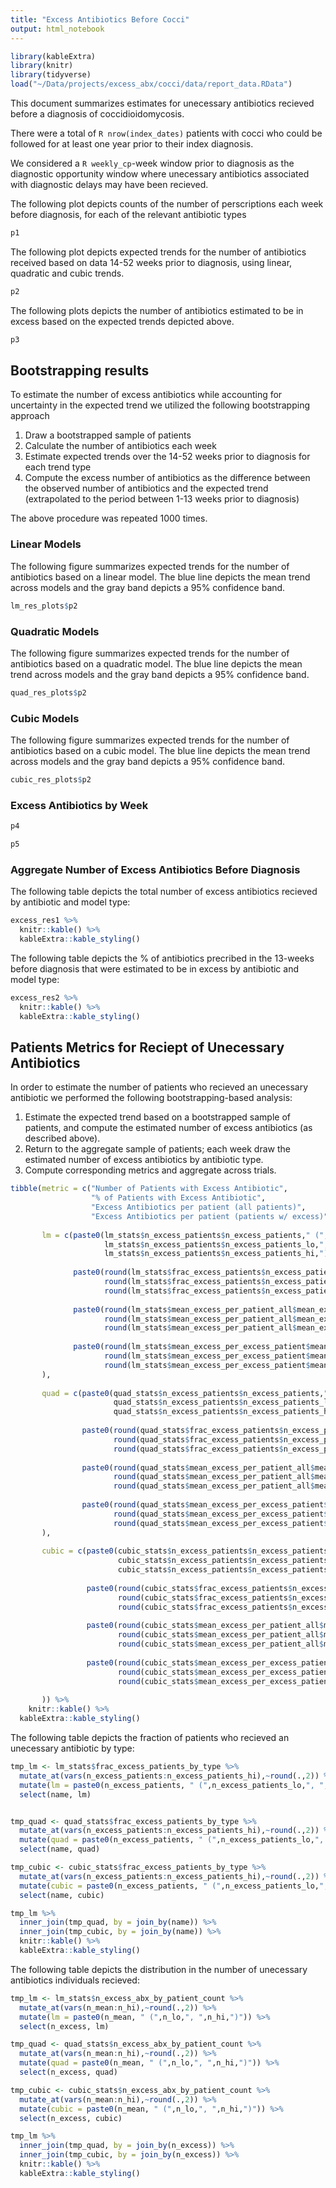 ```yaml
---
title: "Excess Antibiotics Before Cocci"
output: html_notebook
---
```


```r
library(kableExtra)
library(knitr)
library(tidyverse)
load("~/Data/projects/excess_abx/cocci/data/report_data.RData")

```

This document summarizes estimates for unecessary antibiotics recieved before a diagnosis of
coccidioidomycosis.

There were a total of `R nrow(index_dates)` patients with cocci who could be followed
for at least one year prior to their index diagnosis.

We considered a `R weekly_cp`-week window prior to diagnosis as the diagnostic opportunity 
window where unecessary antibiotics associated with diagnostic delays may have been
recieved.

The following plot depicts counts of the number of perscriptions each week before
diagnosis, for each of the relevant antibiotic types

```r
p1
```

The following plot depicts expected trends for the number of antibiotics received
based on data 14-52 weeks prior to diagnosis, using linear, quadratic and cubic trends.
```r
p2
```

The following plots depicts the number of antibiotics estimated to be in excess 
based on the expected trends depicted above.
```r
p3
```

## Bootstrapping results

To estimate the number of excess antibiotics while accounting for uncertainty in the
expected trend we utilized the following bootstrapping approach

1) Draw a bootstrapped sample of patients
2) Calculate the number of antibiotics each week
3) Estimate expected trends over the 14-52 weeks prior to diagnosis for each trend type
4) Compute the excess number of antibiotics as the difference between the observed
   number of antibiotics and the expected trend (extrapolated to the period between
   1-13 weeks prior to diagnosis)
   
The above procedure was repeated 1000 times.

### Linear Models

The following figure summarizes expected trends for the number of antibiotics
based on a linear model. The blue line depicts the mean trend across models and 
the gray band depicts a 95% confidence band.

```r
lm_res_plots$p2
```

### Quadratic Models

The following figure summarizes expected trends for the number of antibiotics
based on a quadratic model. The blue line depicts the mean trend across models and 
the gray band depicts a 95% confidence band.

```r
quad_res_plots$p2
```

### Cubic Models

The following figure summarizes expected trends for the number of antibiotics
based on a cubic model. The blue line depicts the mean trend across models and 
the gray band depicts a 95% confidence band.


```r
cubic_res_plots$p2
```

### Excess Antibiotics by Week

```r
p4
```


```r
p5
```
### Aggregate Number of Excess Antibiotics Before Diagnosis

The following table depicts the total number of excess antibiotics recieved by 
antibiotic and model type:

```r
excess_res1 %>% 
  knitr::kable() %>% 
  kableExtra::kable_styling()
```

The following table depicts the % of antibiotics precribed in the 13-weeks before
diagnosis that were estimated to be in excess by antibiotic and model type:

```r
excess_res2 %>% 
  knitr::kable() %>% 
  kableExtra::kable_styling()
```


## Patients Metrics for Reciept of Unecessary Antibiotics

In order to estimate the number of patients who recieved an unecessary antibiotic
we performed the following bootstrapping-based analysis:

1) Estimate the expected trend based on a bootstrapped sample of patients, and
   compute the estimated number of excess antibiotics (as described above).
2) Return to the aggregate sample of patients; each week draw the estimated number
   of excess antibiotics by antibiotic type.
3) Compute corresponding metrics and aggregate across trials.


```r
tibble(metric = c("Number of Patients with Excess Antibiotic",
                  "% of Patients with Excess Antibiotic",
                  "Excess Antibiotics per patient (all patients)",
                  "Excess Antibiotics per patient (patients w/ excess)"),
       
       lm = c(paste0(lm_stats$n_excess_patients$n_excess_patients," (",
                     lm_stats$n_excess_patients$n_excess_patients_lo,", ",
                     lm_stats$n_excess_patients$n_excess_patients_hi,")"),
              
              paste0(round(lm_stats$frac_excess_patients$n_excess_patients,2)," (",
                     round(lm_stats$frac_excess_patients$n_excess_patients_lo,2),", ",
                     round(lm_stats$frac_excess_patients$n_excess_patients_hi,2),")"),
              
              paste0(round(lm_stats$mean_excess_per_patient_all$mean_excess_per_patient,3)," (",
                     round(lm_stats$mean_excess_per_patient_all$mean_excess_per_patient_lo,3),", ",
                     round(lm_stats$mean_excess_per_patient_all$mean_excess_per_patient,3),")"),
              
              paste0(round(lm_stats$mean_excess_per_excess_patient$mean_excess_per_patient,3)," (",
                     round(lm_stats$mean_excess_per_excess_patient$mean_excess_per_patient_lo,3),", ",
                     round(lm_stats$mean_excess_per_excess_patient$mean_excess_per_patient,3),")")
       ),
       
       quad = c(paste0(quad_stats$n_excess_patients$n_excess_patients," (",
                       quad_stats$n_excess_patients$n_excess_patients_lo,", ",
                       quad_stats$n_excess_patients$n_excess_patients_hi,")"),
                
                paste0(round(quad_stats$frac_excess_patients$n_excess_patients,2)," (",
                       round(quad_stats$frac_excess_patients$n_excess_patients_lo,2),", ",
                       round(quad_stats$frac_excess_patients$n_excess_patients_hi,2),")"),
                
                paste0(round(quad_stats$mean_excess_per_patient_all$mean_excess_per_patient,3)," (",
                       round(quad_stats$mean_excess_per_patient_all$mean_excess_per_patient_lo,3),", ",
                       round(quad_stats$mean_excess_per_patient_all$mean_excess_per_patient,3),")"),
                
                paste0(round(quad_stats$mean_excess_per_excess_patient$mean_excess_per_patient,3)," (",
                       round(quad_stats$mean_excess_per_excess_patient$mean_excess_per_patient_lo,3),", ",
                       round(quad_stats$mean_excess_per_excess_patient$mean_excess_per_patient,3),")")
       ),
       
       cubic = c(paste0(cubic_stats$n_excess_patients$n_excess_patients," (",
                        cubic_stats$n_excess_patients$n_excess_patients_lo,", ",
                        cubic_stats$n_excess_patients$n_excess_patients_hi,")"),
                 
                 paste0(round(cubic_stats$frac_excess_patients$n_excess_patients,2)," (",
                        round(cubic_stats$frac_excess_patients$n_excess_patients_lo,2),", ",
                        round(cubic_stats$frac_excess_patients$n_excess_patients_hi,2),")"),
                 
                 paste0(round(cubic_stats$mean_excess_per_patient_all$mean_excess_per_patient,3)," (",
                        round(cubic_stats$mean_excess_per_patient_all$mean_excess_per_patient_lo,3),", ",
                        round(cubic_stats$mean_excess_per_patient_all$mean_excess_per_patient,3),")"),
                 
                 paste0(round(cubic_stats$mean_excess_per_excess_patient$mean_excess_per_patient,3)," (",
                        round(cubic_stats$mean_excess_per_excess_patient$mean_excess_per_patient_lo,3),", ",
                        round(cubic_stats$mean_excess_per_excess_patient$mean_excess_per_patient,3),")")
                 
       )) %>% 
    knitr::kable() %>% 
  kableExtra::kable_styling()
```


The following table depicts the fraction of patients who recieved an unecessary antibiotic 
by type:

```r
tmp_lm <- lm_stats$frac_excess_patients_by_type %>% 
  mutate_at(vars(n_excess_patients:n_excess_patients_hi),~round(.,2)) %>% 
  mutate(lm = paste0(n_excess_patients, " (",n_excess_patients_lo,", ",n_excess_patients_hi,")")) %>% 
  select(name, lm)


tmp_quad <- quad_stats$frac_excess_patients_by_type %>% 
  mutate_at(vars(n_excess_patients:n_excess_patients_hi),~round(.,2)) %>% 
  mutate(quad = paste0(n_excess_patients, " (",n_excess_patients_lo,", ",n_excess_patients_hi,")")) %>% 
  select(name, quad)

tmp_cubic <- cubic_stats$frac_excess_patients_by_type %>% 
  mutate_at(vars(n_excess_patients:n_excess_patients_hi),~round(.,2)) %>% 
  mutate(cubic = paste0(n_excess_patients, " (",n_excess_patients_lo,", ",n_excess_patients_hi,")")) %>% 
  select(name, cubic)

tmp_lm %>% 
  inner_join(tmp_quad, by = join_by(name)) %>% 
  inner_join(tmp_cubic, by = join_by(name)) %>% 
  knitr::kable() %>% 
  kableExtra::kable_styling()
```

The following table depicts the distribution in the number of unecessary
antibiotics individuals recieved:
```r
tmp_lm <- lm_stats$n_excess_abx_by_patient_count %>% 
  mutate_at(vars(n_mean:n_hi),~round(.,2)) %>% 
  mutate(lm = paste0(n_mean, " (",n_lo,", ",n_hi,")")) %>% 
  select(n_excess, lm)

tmp_quad <- quad_stats$n_excess_abx_by_patient_count %>% 
  mutate_at(vars(n_mean:n_hi),~round(.,2)) %>% 
  mutate(quad = paste0(n_mean, " (",n_lo,", ",n_hi,")")) %>% 
  select(n_excess, quad)

tmp_cubic <- cubic_stats$n_excess_abx_by_patient_count %>% 
  mutate_at(vars(n_mean:n_hi),~round(.,2)) %>% 
  mutate(cubic = paste0(n_mean, " (",n_lo,", ",n_hi,")")) %>% 
  select(n_excess, cubic)

tmp_lm %>% 
  inner_join(tmp_quad, by = join_by(n_excess)) %>% 
  inner_join(tmp_cubic, by = join_by(n_excess)) %>% 
  knitr::kable() %>% 
  kableExtra::kable_styling()
```


